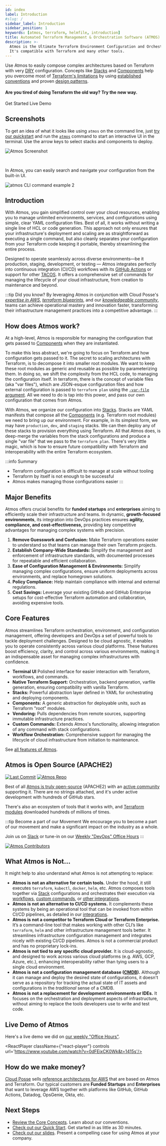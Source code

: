 ```yaml
---
id: index
label: Introduction
#slug: /
sidebar_label: Introduction
sidebar_position: 1
keywords: [atmos, terraform, helmfile, introduction]
title: Automated Terraform Management & Orchestration Software (ATMOS)
description: >-
  Atmos is the Ultimate Terraform Environment Configuration and Orchestration Tool for DevOps to manage complex configurations with ease.
  It's compatible with Terraform and many other tools.
---
```




Use Atmos to easily compose complex architectures based on Terraform with very [DRY](https://en.wikipedia.org/wiki/Don%27t_repeat_yourself) configuration. 
Concepts like [Stacks](/core-concepts/stacks) and [Components](/core-concepts/components)
help you overcome most of [Terraform's limitations](/core-concepts/components/terraform/journey)
by using [established conventions](/core-concepts) and proven [design patterns](/design-patterns/).

#### Are you tired of doing Terraform the old way? Try the new way.

<Link
    to="/quick-start"
    className="button button--lg button--primary">
    Get Started
</Link>

<Link
    to="#live-demo-of-atmos"
    className="button button--lg button--outline button--primary ml20">
    Live Demo
</Link>


## Screenshots

To get an idea of what it looks like using `atmos` on the command line, just [try our quickstart](/quick-start/) and run the [`atmos`](/cli) command to start
an interactive UI in the terminal. Use the arrow keys to select stacks and components to deploy.

![Atmos Screenshot](../../../docs/demo.gif)

<br/>

In Atmos, you can easily search and navigate your configuration from the built-in UI.

![`atmos` CLI command example 2](/img/cli/atmos/atmos-cli-command-1.png)

## Introduction

With Atmos, you gain simplified control over your cloud resources, enabling you to manage unlimited environments, services, 
and configurations using simple, clear YAML configuration files. Best of all, it works without writing a single line of HCL or code generation. 
This approach not only ensures that your infrastructure's deployment and scaling are as straightforward as executing a single command,
 but also cleanly separates your configuration from your Terraform code keeping it portable, thereby streamlining the entire process.

Designed to operate seamlessly across diverse environments—be it production, staging, development, or testing — Atmos integrates 
perfectly into continuous integration (CI/CD) workflows with its [GitHub Actions](/integrations/github-actions/) or support for other [TACOS](/integrations/).
It offers a comprehensive set of commands for managing the lifecycle of your cloud infrastructure, from creation to maintenance and beyond.

:::tip Did you know?
By leveraging Atmos in conjunction with Cloud Posse's [*expertise in AWS*](https://cloudposse.com),
[*terraform blueprints*](https://cloudposse.com/services/), and our [*knowledgeable community*](https://slack.cloudposse.com), teams can achieve
operational mastery and innovation faster, transforming their infrastructure management practices into a competitive advantage.
:::

## How does Atmos work?

At a high-level, Atmos is responsible for managing the configuration that gets passed to [Components](/terms/component) when they are instantiated.

To make this less abstract, we're going to focus on Terraform and how configuration gets passed to it.
The secret to scaling architectures with Terraform, is to decompose it into smaller root modules. We want to keep these root modules 
as generic and reusable as possible by parameterizing them. In doing so, we shift the complexity from the HCL code, to managing
the configuration itself. In terraform, there is the concept of variable files (aka "var files"), 
which are JSON-esque configuration files and how external configuration is passed to `terraform plan` using 
the [`-var-file` argument](https://developer.hashicorp.com/terraform/language/values/variables#variable-definitions-tfvars-files). 
All we need to do is tap into this power, and pass our own configuration that comes from Atmos.

With Atmos, we organize our configuration into [Stacks](/core-concepts/stacks). Stacks are YAML manifests that compose all the 
[Components](/core-concepts/components) (e.g. Terraform root modules) we need to bring up our environment. For example, in its
simplest form, we may have `production`, `dev`, and `staging` stacks.  We can then deploy any of these stacks to provision 
everything using Terraform. All that Atmos does, is deep-merge the variables from the stack configurations and produce a single "var file" 
that we pass to the `terraform plan`. There's very little magic, which is how to ensure future compatibility with Terraform and 
interoperability with the entire Terraform ecosystem.

:::info Summary
- Terraform configuration is difficult to manage at scale without tooling
- Terraform by itself is not enough to be successful
- Atmos makes managing those configurations easier
:::


## Major Benefits

Atmos offers crucial benefits for **funded startups** and **enterprises** aiming to efficiently scale their infrastructure and teams.
In dynamic, **growth-focused environments**, its integration into DevOps practices ensures **agility, compliance, and cost-effectiveness,**
providing key competitive advantages for managing complex systems with precision.

1. **Remove Guesswork and Confusion:** Make Terraform operations easier to understand so that teams can manage their own Terraform projects.
2. **Establish Company-Wide Standards:** Simplify the management and enforcement of infrastructure standards, with documented processes for repeatable and efficient collaboration.
3. **Ease of Configuration Management & Environments:** Simplify managing complex configurations, ensure uniform deployments across environments, and replace homegrown solutions.
4. **Policy Compliance:** Help maintain compliance with internal and external regulations.
5. **Cost Savings:** Leverage your existing GitHub and GitHub Enterprise setups for cost-effective Terraform automation and collaboration, avoiding expensive tools.


## Core Features

Atmos streamlines Terraform orchestration, environment, and configuration management, offering developers and DevOps a set of
powerful tools to tackle deployment challenges. Designed to be cloud agnostic, it enables you to operate consistently across
various cloud platforms. These features boost efficiency, clarity, and control across various environments, making it an
indispensable asset for managing complex infrastructures with confidence.

- **Terminal UI** Polished interface for easier interaction with Terraform, workflows, and commands.
- **Native Terraform Support:** Orchestration, backend generation, varfile generation, ensuring compatibility with vanilla Terraform.
- **Stacks:** Powerful abstraction layer defined in YAML for orchestrating and deploying components.
- **Components:** A generic abstraction for deployable units, such as Terraform "root" modules.
- **Vendoring:** Pulls dependencies from remote sources, supporting immutable infrastructure practices.
- **Custom Commands:** Extends Atmos's functionality, allowing integration of any command with stack configurations.
- **Workflow Orchestration:** Comprehensive support for managing the lifecycle of cloud infrastructure from initiation to maintenance.

See [all features of Atmos](/features).

## Atmos is Open Source (APACHE2)

[![Last Commit](https://img.shields.io/github/last-commit/cloudposse/atmos/main?style=social)](https://github.com/cloudposse/atmos/commits/main/)
[![Atmos Repo](https://img.shields.io/github/stars/cloudposse/atmos)](https://github.com/cloudposse/atmos)

Best of all [Atmos is truly open-source](https://github.com/cloudposse/atmos) (APACHE2) with an [active community](https://slack.cloudposse.com)
supporting it. There are no strings attached, and it's under active development with hundreds of GitHub stars.

There's also an ecosystem of tools that it works with, and [Terraform modules](https://github.com/cloudposse/?q=&type=all&language=hcl&sort=)
downloaded hundreds of millions of times.


:::tip Become a part of our Movement
We encourage you to become a part of our movement and make a significant impact on the industry as a whole. 

Join us on [Slack](https://slack.cloudposse.com/) or tune-in on our [Weekly "DevOps" Office Hours](https://cloudposse.com/office-hours/)
:::

<a href="https://github.com/cloudposse/atmos/graphs/contributors">
  <img alt="Atmos Contributors" src="https://contrib.rocks/image?repo=cloudposse/atmos&max=24" />
</a>

## What Atmos is Not...

It might help to also understand what Atmos is not attempting to replace:

- **Atmos is not an alternative for certain tools.** Under the hood, it still executes `terraform`, `kubectl`, `docker`, `helm`, etc.
  Atmos composes tools together via [Stack](/core-concepts/stacks/) configurations and orchestrates their execution via [workflows](/core-concepts/workflows/), [custom commands](/core-concepts/custom-commands/), or [other integrations](/integrations/).
- **Atmos is not an alternative to CI/CD systems.**  It complements these systems by being an operational tool that can be invoked
  from within CI/CD pipelines, as detailed in our [integrations](/integrations/).
- **Atmos is not a competitor to Terraform Cloud or Terraform Enterprise.** It’s a command-line tool that makes working with other
  CLI’s like `terraform`, `helm` and other infrastructure management tools better. It streamlines infrastructure configuration management
  and integrates nicely with existing CI/CD pipelines. Atmos is not a commercial product and has no proprietary lock-ins.
- **Atmos is not tied to any specific cloud provider.** It is cloud-agnostic, and designed to work across various cloud platforms
  (e.g. AWS, GCP, Azure, etc.), enhancing interoperability rather than tying users to a single cloud environment.
- **Atmos is not a configuration management database ([CMDB](https://en.wikipedia.org/wiki/Configuration_management_database)).** Although it can manage and deploy the desired state of configurations,
  it doesn't serve as a repository for tracking the actual state of IT assets and configurations in the _traditional_ sense of a CMDB.
- **Atmos is not a replacement for development environments or IDEs.** It focuses on the orchestration and deployment aspects of infrastructure, without aiming to replace the tools developers use to write and test code.

## Live Demo of Atmos

Here's a live demo we did on [our weekly "Office Hours"](https://cloudposse.com/office-hours/).

<ReactPlayer className={"react-player"} controls url='https://www.youtube.com/watch?v=0dFEixCK0Wk&t=1415s'/>
<br/>

## How do we make money?

[Cloud Posse](https://cloudposse.com/) sells [reference architectures for AWS](https://cloudposse.com/services/) that are based on Atmos and Terraform. 
Our typical customers are <strong>Funded Startups</strong> and <strong>Enterprises</strong> that want to leverage AWS together with platforms 
like GitHub, GitHub Actions, Datadog, OpsGenie, Okta, etc.

## Next Steps

* [Review the Core Concepts](/core-concepts). Learn about our conventions.
* [Check out our Quick Start](/quick-start). Get started in as little as 30 minutes.
* [Check out our slides](/reference/slides). Present a compelling case for using Atmos at your company.
